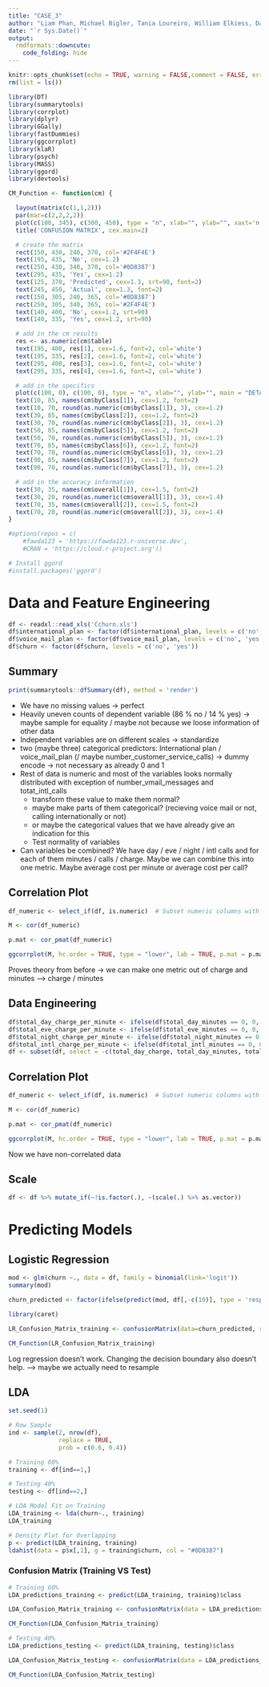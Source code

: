 ```yaml
---
title: "CASE_3"
author: "Liam Phan, Michael Bigler, Tania Loureiro, William Elkiess, Dakota Cuellar and Ilyana El Mendili"
date: "`r Sys.Date()`"
output: 
  rmdformats::downcute:
    code_folding: hide
---
```


```r
knitr::opts_chunk$set(echo = TRUE, warning = FALSE,comment = FALSE, error = FALSE,options(scipen=999))
rm(list = ls())
```

```r
library(DT)
library(summarytools)
library(corrplot)
library(dplyr)
library(GGally)
library(fastDummies)
library(ggcorrplot)
library(klaR)
library(psych)
library(MASS)
library(ggord)
library(devtools)

CM_Function <- function(cm) {

  layout(matrix(c(1,1,2)))
  par(mar=c(2,2,2,2))
  plot(c(100, 345), c(300, 450), type = "n", xlab="", ylab="", xaxt='n', yaxt='n')
  title('CONFUSION MATRIX', cex.main=2)

  # create the matrix 
  rect(150, 430, 240, 370, col='#2F4F4E')
  text(195, 435, 'No', cex=1.2)
  rect(250, 430, 340, 370, col='#0D8387')
  text(295, 435, 'Yes', cex=1.2)
  text(125, 370, 'Predicted', cex=1.3, srt=90, font=2)
  text(245, 450, 'Actual', cex=1.3, font=2)
  rect(150, 305, 240, 365, col='#0D8387')
  rect(250, 305, 340, 365, col='#2F4F4E')
  text(140, 400, 'No', cex=1.2, srt=90)
  text(140, 335, 'Yes', cex=1.2, srt=90)

  # add in the cm results 
  res <- as.numeric(cm$table)
  text(195, 400, res[1], cex=1.6, font=2, col='white')
  text(195, 335, res[2], cex=1.6, font=2, col='white')
  text(295, 400, res[3], cex=1.6, font=2, col='white')
  text(295, 335, res[4], cex=1.6, font=2, col='white')

  # add in the specifics 
  plot(c(100, 0), c(100, 0), type = "n", xlab="", ylab="", main = "DETAILS", xaxt='n', yaxt='n')
  text(10, 85, names(cm$byClass[1]), cex=1.2, font=2)
  text(10, 70, round(as.numeric(cm$byClass[1]), 3), cex=1.2)
  text(30, 85, names(cm$byClass[2]), cex=1.2, font=2)
  text(30, 70, round(as.numeric(cm$byClass[2]), 3), cex=1.2)
  text(50, 85, names(cm$byClass[5]), cex=1.2, font=2)
  text(50, 70, round(as.numeric(cm$byClass[5]), 3), cex=1.2)
  text(70, 85, names(cm$byClass[6]), cex=1.2, font=2)
  text(70, 70, round(as.numeric(cm$byClass[6]), 3), cex=1.2)
  text(90, 85, names(cm$byClass[7]), cex=1.2, font=2)
  text(90, 70, round(as.numeric(cm$byClass[7]), 3), cex=1.2)

  # add in the accuracy information 
  text(30, 35, names(cm$overall[1]), cex=1.5, font=2)
  text(30, 20, round(as.numeric(cm$overall[1]), 3), cex=1.4)
  text(70, 35, names(cm$overall[2]), cex=1.5, font=2)
  text(70, 20, round(as.numeric(cm$overall[2]), 3), cex=1.4)
}  

#options(repos = c(
    #fawda123 = 'https://fawda123.r-universe.dev',
    #CRAN = 'https://cloud.r-project.org'))

# Install ggord
#install.packages('ggord')

```

# Data and Feature Engineering

```r

df <- readxl::read_xls('Cchurn.xls')
df$international_plan <- factor(df$international_plan, levels = c('no', 'yes'))
df$voice_mail_plan <- factor(df$voice_mail_plan, levels = c('no', 'yes'))
df$churn <- factor(df$churn, levels = c('no', 'yes'))

```

## Summary

```r
print(summarytools::dfSummary(df), method = 'render')
```

* We have no missing values -> perfect
* Heavily uneven counts of dependent variable (86 % no / 14 % yes) -> maybe sample for equality / maybe not because we loose information of other data
* Independent variables are on different scales -> standardize
* two (maybe three) categorical predictors: International plan / voice_mail_plan (/ maybe number_customer_service_calls) -> dummy encode -> not necessary as already 0 and 1
* Rest of data is numeric and most of the variables looks normally distributed with exception of number_vmail_messages and totat_intl_calls
  * transform these value to make them normal?
  * maybe make parts of them categorical? (recieving voice mail or not, calling internationally or not)
  * or maybe the categorical values that we have already give an indication for this
  * Test normality of variables
* Can variables be combined? We have day / eve / night / intl calls and for each of them minutes / calls / charge. Maybe we can combine this into one metric. Maybe average cost per minute or average cost per call? 

## Correlation Plot

```r

df_numeric <- select_if(df, is.numeric)  # Subset numeric columns with dplyr

M <- cor(df_numeric)

p.mat <- cor_pmat(df_numeric)

ggcorrplot(M, hc.order = TRUE, type = "lower", lab = TRUE, p.mat = p.mat, sig.level=0.05, lab_size = 2, tl.cex = 10,outline.col = "white", ggtheme = ggplot2::theme_minimal(), colors = c("#823038", "white", "#2596be")) 

```

Proves theory from before -> we can make one metric out of charge and minutes --> charge / minutes

## Data Engineering

```r
df$total_day_charge_per_minute <- ifelse(df$total_day_minutes == 0, 0, df$total_day_charge / df$total_day_minutes)
df$total_eve_charge_per_minute <- ifelse(df$total_eve_minutes == 0, 0, df$total_eve_charge / df$total_eve_minutes)
df$total_night_charge_per_minute <- ifelse(df$total_night_minutes == 0, 0, df$total_night_charge / df$total_night_minutes)
df$total_intl_charge_per_minute <- ifelse(df$total_intl_minutes == 0, 0, df$total_intl_charge / df$total_intl_minutes)
df <- subset(df, select = -c(total_day_charge, total_day_minutes, total_eve_charge, total_eve_minutes, total_night_charge, total_night_minutes, total_intl_charge, total_intl_minutes))
```

## Correlation Plot

```r

df_numeric <- select_if(df, is.numeric)  # Subset numeric columns with dplyr

M <- cor(df_numeric)

p.mat <- cor_pmat(df_numeric)

ggcorrplot(M, hc.order = TRUE, type = "lower", lab = TRUE, p.mat = p.mat, sig.level=0.05, lab_size = 2, tl.cex = 10,outline.col = "white", ggtheme = ggplot2::theme_minimal(), colors = c("#823038", "white", "#2596be")) 

```

Now we have non-correlated data

## Scale

```r

df <- df %>% mutate_if(~!is.factor(.), ~(scale(.) %>% as.vector))

```


# Predicting Models

##  Logistic Regression

```r

mod <- glm(churn ~., data = df, family = binomial(link='logit'))
summary(mod)

churn_predicted <- factor(ifelse(predict(mod, df[,-c(10)], type = 'response') < 0.5, 'no', 'yes'))

library(caret)

LR_Confusion_Matrix_training <- confusionMatrix(data=churn_predicted, reference = df$churn, positive = 'yes')

CM_Function(LR_Confusion_Matrix_training)

```

Log regression doesn't work. Changing the decision boundary also doesn't help. --> maybe we actually need to resample

## LDA 

```r

set.seed(1)

# Row Sample
ind <- sample(2, nrow(df),
              replace = TRUE,
              prob = c(0.6, 0.4))

# Training 60%
training <- df[ind==1,]

# Testing 40%
testing <- df[ind==2,]

# LDA Model Fit on Training
LDA_training <- lda(churn~., training)
LDA_training

# Density Plot for Overlapping 
p <- predict(LDA_training, training)
ldahist(data = p$x[,1], g = training$churn, col = "#0D8387")

```

### Confusion Matrix (Training VS Test)

```r

# Training 60%
LDA_predictions_training <- predict(LDA_training, training)$class

LDA_Confusion_Matrix_training <- confusionMatrix(data = LDA_predictions_training, reference = training$churn)

CM_Function(LDA_Confusion_Matrix_training)

# Testing 40%
LDA_predictions_testing <- predict(LDA_training, testing)$class

LDA_Confusion_Matrix_testing <- confusionMatrix(data = LDA_predictions_testing, reference = testing$churn,positive = 'yes')

CM_Function(LDA_Confusion_Matrix_testing)

```

##




